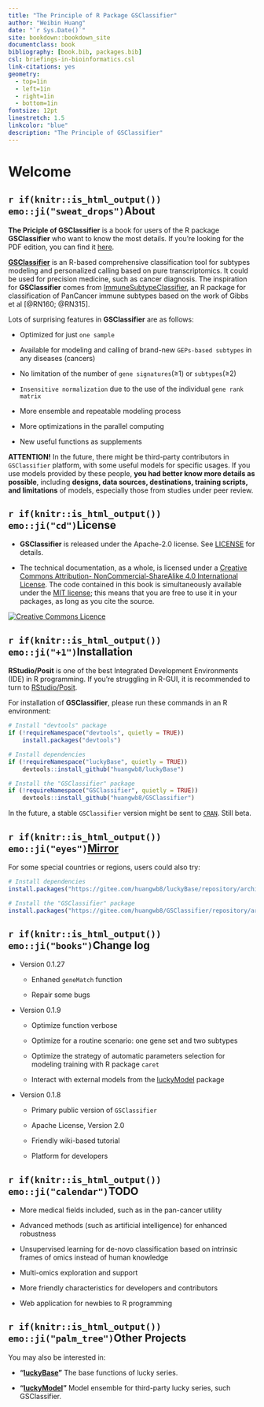 ```yaml
--- 
title: "The Principle of R Package GSClassifier"
author: "Weibin Huang"
date: "`r Sys.Date()`"
site: bookdown::bookdown_site
documentclass: book
bibliography: [book.bib, packages.bib]
csl: briefings-in-bioinformatics.csl
link-citations: yes
geometry:
  - top=1in
  - left=1in
  - right=1in
  - bottom=1in
fontsize: 12pt
linestretch: 1.5
linkcolor: "blue"
description: "The Principle of GSClassifier"
---
```


# Welcome {-}

<!--

[GSClassifier](https://github.com/huangwb8/GSClassifier) is an R package for modeling and identification of Gene Expression Profiles (GEPs) subtypes. The detail of **GSClassifier** package usage had been demonstrated in [Github WiKi](https://github.com/huangwb8/GSClassifier/wiki). Here, we propose to introduce the principle of GSClassifier, including flowchart, **top scoring pairs (TSP)** algorithm, and batch effect control. 

emoji: https://github.com/rstudio/blogdown/issues/171

-->


## `r if(knitr::is_html_output()) emo::ji("sweat_drops")`About {-}

**The Priciple of GSClassifier** is a book for users of the R package **GSClassifier** who want to know the most details. If you're looking for the PDF edition, you can find it  [here](https://github.com/huangwb8/GSClassifier.principle/blob/master/docs/GSClassifier.principle.pdf).

[**GSClassifier**](https://github.com/huangwb8/GSClassifier) is an R-based comprehensive classification tool for subtypes modeling and personalized calling based on pure transcriptomics. It could be used for precision medicine, such as cancer diagnosis. The inspiration for **GSClassifier** comes from [ImmuneSubtypeClassifier](https://github.com/CRI-iAtlas/ImmuneSubtypeClassifier), an R package for classification of PanCancer immune subtypes based on the work of Gibbs et al [@RN160; @RN315].

Lots of surprising features in **GSClassifier** are as follows: 

+ Optimized for just `one sample`

+ Available for modeling and calling of brand-new `GEPs-based subtypes` in any diseases (cancers)

+ No limitation of the number of `gene signatures`(≥1) or `subtypes`(≥2)

+ `Insensitive normalization` due to the use of  the individual `gene rank matrix`

+ More ensemble and repeatable modeling process

+ More optimizations in the parallel computing

+ New useful functions as supplements

**ATTENTION!** In the future, there might be third-party contributors in `GSClassifier` platform, with some useful models for specific usages. If you use models provided by these people, **you had better know more details as possible**, including **designs, data sources, destinations, training scripts, and limitations** of models, especially those from studies under peer review.

## `r if(knitr::is_html_output()) emo::ji("cd")`License {-}

+ **GSClassifier** is released under the Apache-2.0 license. See [LICENSE](https://github.com/huangwb8/GSClassifier/blob/master/license.txt) for details.

+ The technical documentation, as a whole, is licensed under a [Creative Commons Attribution-
NonCommercial-ShareAlike 4.0 International License](http://creativecommons.org/licenses/by-nc-sa/4.0/). The code contained in this book is simultaneously available under the [MIT license](https://opensource.org/licenses/MIT); this means that you are free to use it in your packages, as long as you cite the source.

<a rel="license" href="http://creativecommons.org/licenses/by-nc-sa/4.0/"><img alt="Creative Commons Licence" style="border-width:0" src="https://i.creativecommons.org/l/by-nc-sa/4.0/88x31.png" /></a>

## `r if(knitr::is_html_output()) emo::ji("+1")`Installation {-}

**RStudio/Posit** is one of the best Integrated Development Environments (IDE) in R programming. If you're struggling in R-GUI, it is recommended to turn to [RStudio/Posit](https://www.rstudio.com/).

For installation of **GSClassifier**, please run these commands in an R environment: 

```R
# Install "devtools" package
if (!requireNamespace("devtools", quietly = TRUE))
    install.packages("devtools")

# Install dependencies
if (!requireNamespace("luckyBase", quietly = TRUE))
    devtools::install_github("huangwb8/luckyBase")

# Install the "GSClassifier" package
if (!requireNamespace("GSClassifier", quietly = TRUE))
    devtools::install_github("huangwb8/GSClassifier")
```

In the future, a stable `GSClassifier` version might be sent to [`CRAN`](https://cran.r-project.org/). Still beta.


## `r if(knitr::is_html_output()) emo::ji("eyes")`[Mirror](https://gitee.com/huangwb8/GSClassifier) {-}

For some special countries or regions, users could also try:

```R
# Install dependencies
install.packages("https://gitee.com/huangwb8/luckyBase/repository/archive/Primary?format=tar.gz", repos=NULL, method="libcurl")

# Install the "GSClassifier" package
install.packages("https://gitee.com/huangwb8/GSClassifier/repository/archive/Primary?format=tar.gz", repos=NULL, method="libcurl")
```

## `r if(knitr::is_html_output()) emo::ji("books")`Change log {-}

+ Version 0.1.27

  + Enhaned `geneMatch` function
  
  + Repair some bugs

+ Version 0.1.9

  + Optimize function verbose
  
  + Optimize for a routine scenario: one gene set and two subtypes
  
  + Optimize the strategy of automatic parameters selection for modeling training with R package `caret`
  
  + Interact with external models from the [luckyModel](https://github.com/huangwb8/luckyModel) package

+ Version 0.1.8

  + Primary public version of `GSClassifier`
  
  + Apache License, Version 2.0
  
  + Friendly wiki-based tutorial
  
  + Platform for developers

## `r if(knitr::is_html_output()) emo::ji("calendar")`TODO {-}

+ More medical fields included, such as in the pan-cancer utility

+ Advanced methods (such as artificial intelligence) for enhanced robustness

+ Unsupervised learning for de-novo classification based on intrinsic frames of omics instead of human knowledge

+ Multi-omics exploration and support

+ More friendly characteristics for developers and contributors

+ Web application for newbies to R programming

## `r if(knitr::is_html_output()) emo::ji("palm_tree")`Other Projects {-}

You may also be interested in:

* __"[luckyBase](https://github.com/huangwb8/luckyBase)"__ The base functions of lucky series.

* __"[luckyModel](https://github.com/huangwb8/luckyModel)"__ Model ensemble for third-party lucky series, such GSClassifier.
